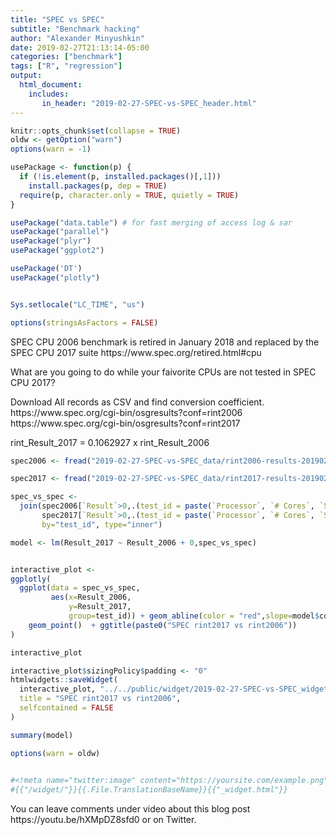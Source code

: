 ```yaml
---
title: "SPEC vs SPEC"
subtitle: "Benchmark hacking"
author: "Alexander Minyushkin"
date: 2019-02-27T21:13:14-05:00
categories: ["benchmark"]
tags: ["R", "regression"]
output:
  html_document:
    includes:
       in_header: "2019-02-27-SPEC-vs-SPEC_header.html"
---
```


```r
knitr::opts_chunk$set(collapse = TRUE)
oldw <- getOption("warn")
options(warn = -1)

usePackage <- function(p) {
  if (!is.element(p, installed.packages()[,1]))
    install.packages(p, dep = TRUE)
  require(p, character.only = TRUE, quietly = TRUE)
}

usePackage("data.table") # for fast merging of access log & sar
usePackage("parallel")
usePackage("plyr")
usePackage("ggplot2")

usePackage('DT')
usePackage("plotly")


Sys.setlocale("LC_TIME", "us")

options(stringsAsFactors = FALSE)


```


SPEC CPU 2006 benchmark is retired in January 2018 and replaced by the SPEC CPU 2017 suite https://www.spec.org/retired.html#cpu

What are you going to do while your faivorite CPUs are not tested in SPEC CPU 2017?

Download All records as CSV and find conversion coefficient.
https://www.spec.org/cgi-bin/osgresults?conf=rint2006
https://www.spec.org/cgi-bin/osgresults?conf=rint2017


rint_Result_2017 = 0.1062927 x rint_Result_2006

```r
spec2006 <- fread("2019-02-27-SPEC-vs-SPEC_data/rint2006-results-20190227-045636.csv")

spec2017 <- fread("2019-02-27-SPEC-vs-SPEC_data/rint2017-results-20190227-045535.csv")

spec_vs_spec <- 
  join(spec2006[`Result`>0,.(test_id = paste(`Processor`, `# Cores`, `System`, sep = ", "), Result_2006=`Result`)],
       spec2017[`Result`>0,.(test_id = paste(`Processor`, `# Cores`, `System`, sep = ", "), Result_2017=`Result`)],
       by="test_id", type="inner")

model <- lm(Result_2017 ~ Result_2006 + 0,spec_vs_spec)


interactive_plot <-
ggplotly(
  ggplot(data = spec_vs_spec, 
         aes(x=Result_2006, 
             y=Result_2017,
             group=test_id)) + geom_abline(color = "red",slope=model$coefficients[1], intercept = 0) + 
    geom_point()  + ggtitle(paste0("SPEC rint2017 vs rint2006")) 
)

interactive_plot

interactive_plot$sizingPolicy$padding <- "0"
htmlwidgets::saveWidget(
  interactive_plot, "../../public/widget/2019-02-27-SPEC-vs-SPEC_widget.html", libdir = "lib",
  title = "SPEC rint2017 vs rint2006",
  selfcontained = FALSE
)

summary(model)

options(warn = oldw)

	
#<!meta name="twitter:image" content="https://yoursite.com/example.png" />
#{{"/widget/"}}{{.File.TranslationBaseName}}{{"_widget.html"}}
```

You can leave comments under video about this blog post https://youtu.be/hXMpDZ8sfd0 or on Twitter.
<meta name="twitter:player" content="/widget/2019-02-27-SPEC-vs-SPEC_widget.html" />
